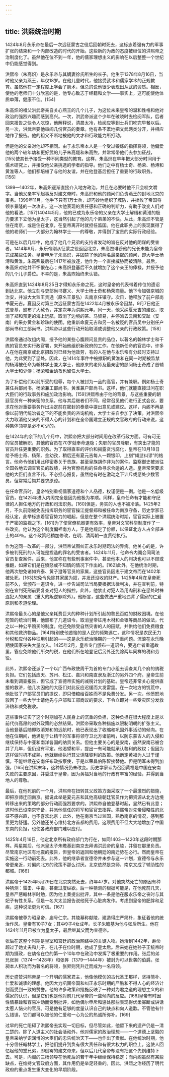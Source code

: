 ```yaml
---
---
---
```

title: 洪熙统治时期
---



1424年8月永乐帝在最后一次远征蒙古之役后回朝时死去，这标志着强有力的军事扩张的结束和一个内部改造的时代的开始。这些新的为政的态度被继位的洪熙帝之治制度化了。虽然他在位不到一年，他的儒家理想主义的影响在以后整整一个世纪中仍能感觉得到。

洪熙帝（朱高炽）是永乐帝与其嫡妻徐氏所生的长子。他生于1378年8月16日，当时他父亲为燕王，年仅18岁。在他儿童时代，他接受武术和儒家学术的正规教育。虽然他在一定程度上学会了箭术，但总的说他很少表现出从武的资质。相反，使他的老师们十分欣喜的是，他专心致志于经籍和文学——事实上，这可能使他体质单薄，健康不佳。[154]

朱高炽的祖父洪武帝亲自关心燕王的几个儿子，为这位未来皇帝的温和性格和他对政治的强烈兴趣而感到高兴。一次，洪武帝派这个少年在破晓时去检阅军队，后者回来报告之快令人吃惊，他解释说，清晨太冷，检阅应等到士兵们吃完早餐以后。另一次，洪武帝要他审阅几份官员的奏章。他有条不紊地把文武两类分开，并相应地作了报告。他的祖父不断地被他的文才和行政能力所打动。

但是他的父亲对他却不相同。由于永乐帝本人是一个受过锻炼的指挥将领，他偏爱他的两个较年幼和更好武的儿子朱高燧和朱高煦，并常常带他们去参加征战，[155]使其长予接受一种不同类型的教育。这样，朱高炽在早年把大部分时间用于儒术研究上，并接受他父亲挑选的学者的指导。他们之中有杨士奇、杨荣、杨溥和黄淮等人，他们都培植了与他的友谊，并在他登基后担任了重要的行政职务。[156]

1399—1402年，朱高炽逐渐直接介入地方政治，并且在必要时他不只会咬文嚼字。当他父亲率军起事反对建文帝时，朱高炽和他的顾问们负责燕王的封地北京的事务。1399年11月，他手下只有1万士兵，却巧妙地组织了城防，并挫败了帝国将领李景隆的一次攻击。这一次他表现的责任感和正确的判断力，有助于改变人们对他的看法，[157]1404年5月，他的已成为永乐帝的父亲在大学士解缙和黄淮的极力要求下立他为皇太子，这当然引起了他的几个弟弟的不快。从此，朱高炽不管是住在南京，或是住在北京，在皇帝离开时就担任监国。他在此职务上的表现赢得了他的老师们——大部分为翰林学士——的尊敬，并得到了宝贵的实际行政经验。

可是在以后几年中，他成了他几个兄弟的支持者发动的旨在反对他的阴谋的受害者。1414年9月，永乐帝刚从征蒙之役返回北京，朱高煦诽谤他的兄长未能为皇帝完成某些任务。皇帝申斥了朱高炽，并囚禁了他的两名最亲密的顾问，即大学士杨溥和黄淮。朱高煦最后在1417年被放逐，他作为一个直接威胁而被清除。最后，朱高炽对他并不怀恨在心；朱高炽登基后不久就增加了这个亲王的俸禄，并授予他的几个儿子爵位。不幸的是，朱高煦始终未认错。

朱高炽直到1424年8月25日才得知永乐帝之死，这时皇帝的代表带着传位的遗诏到达北京。他立刻与吏部尚书蹇义、大学士杨士奇和杨荣商量。他下令加强京城的治安，并派大太监王贵通（原名王景弘）去南京任镇守。次日，他释放了前户部尚书夏元吉。夏因反对第三次远征蒙古而在1422年4月被永乐帝囚禁。9月7日他正式登基，颁布了大赦令，并定次年为洪熙元年。同一天，他采纳夏元吉的建议，取消了郑和预定的海上远航，取消了边境的茶、马贸易，并停派去云南和交趾（安南）的采办黄金和珍珠的使团。他重新命夏元吉和另一名被贬的官员吴中分别任户部尚书和工部尚书。洪熙帝以这些行动开始取消或调整他父亲的行政政策。[158]

洪熙帝通过改组内阁，授予他的某些心腹顾问显贵的品位，以著名的翰林学士和干练的官员充实行政官署，来开始他组织新政府的工作。在他新任命的官员中，许多人在他在南京或北京摄政时已经为他效劳，有的人在他与永乐帝有分歧时支持过他，为此受到了惩处。因此，在1414年事件中被撤职的黄淮和在同一时期被监禁的杨溥被任命为翰林学士兼大学士，他原来的老师及最亲密的顾问杨士奇成了首辅大学士和少傅；杨荣和金幼孜也留任大学士。

为了补偿他们以前所受的屈辱，每个人被封为一品的高官，并有兼职。例如杨士奇兼任兵部尚书，杨荣兼工部尚书，黄淮兼户部尚书。这样，他们就能直接过问在职大臣们的行政事务和施加政治影响。[159]洪熙帝由于他的背景，与这些重要的朝廷官员有一种亲密的关系。他与其后继者们不同，经常召见他们进行正式会议，要求在他对重要事务作出决定前在密封的奏章中提出意见或建议。这样，内阁不再是像以前明代统治者之下的不能负责的咨询机构，大学士亲自参加了决策。对洪熙帝大力取消他父亲的不得人心的计划和在全帝国建立正规的文官政府的行动来说，这种集体领导是必不可少的。

在1424年的余下的几个月中，洪熙帝把大部分时间用在改革行政方面。可有可无的官员被解职，其他的官员在70岁就奉命退隐；失职的官员降职，有突出才能的官员升任更重要的职务。为了取得直率的评价和揭露贪污腐化，皇帝在10月18日给予杨士奇、杨荣、金幼孜，稍后还有夏元吉每人一颗银印，上刻“绳愆纠谬”的格言。他命令他们用此印密奏关于贵族，甚至皇族胡作非为的案件。监察御史被派往全国各地去调查官员的政绩，并为官僚机构的任命寻求合适的人选。皇帝常常要求他的大臣们直言不讳，不必担心报复，虽然他有时在激动之下训斥或惩处少数官员，但常常后悔并要求原谅。

在任命官员时，皇帝特别重视儒家道德和个人品德，权谨便是一例。他是一名低级官员，在1425年进入内阁完全是因为他极为孝顺。同样，皇帝任命有才能和守纪律的人担任地方的行政和司法职务。[160]但是，务实的人也不被冷落。1425年2月，不久前刚被免去指挥职务的宦官操江提督郑和被任命为南京守备，历史学家已经认定，此举标志着宦官势力的崛起，但是在整个洪熙统治时期，宦官实际上被置于严密的监视之下。[161]为了使官僚机器更有效率，皇帝对文官科举制度作了一些改变。他认为这个制度偏袒南方人，于是他规定了份额，以保证北方人占全部进士的40％。这个政策经稍加修改，在明、清两朝一直贯彻执行。

作为这同一改革的一部分，洪熙帝试图纠正永乐时期司法的弊病。他关心的是，许多被判死刑的人可能是捏造的罪名的受害者。1424年11月，他命令内阁会同司法官员复查案件。后来，他宣称在有些刑事案件中，甚至他本人的判决也可以不顾或推翻，如果它们是在愤怒或不知情的情况下作出的。[162]此外，在他统治时期，他两次恕免诸如齐泰、黄子澄等官员的家属，这些官员因忠于建文帝而在1402年被处死。[163]恕免令免除其家属为奴，并发还没收的财产。1425年4月在皇帝死前不久，曾颁布一道诏令，进一步告诫司法当局要根据法律判决，并在宣判前，特别在宣判死刑前要复查对犯人的指控。此外，他禁止对犯人滥用肉刑和在惩处时株连犯人的亲属（重大的叛逆罪除外）。他断言，这些做法严重地违背了儒家的仁爱原则和孝道伦理。

洪熙帝最关心的是他父亲耗费巨大的种种计划所引起的黎民百姓的财政困境。在他短暂的统治时期，他颁布了几道诏令，取消皇帝征用木材和金银等商品的做法，代之以一种公平购买的制度。他还免除受自然灾害的人的田赋，并供给他们免费粮食和其他救济物品。[164]特别使他苦恼的是人民的频繁逃亡，这种情况是农民无力付税和应付各种征用引起的——这是永乐统治晚期的一个严重问题。流浪在永乐晚期使国家丧失大量收入。1425年2月，皇帝专门颁布一道诏令，要逃亡者重返故里，答应免除他们所欠的税，在他们所在地登记后另外还免除两年同样的税和劳役。

此外，洪熙帝还派了一个以广西布政使周干为首的专门小组去调查某几个府的纳税负担。它们包括应天、苏州、松江、嘉兴和南直隶及浙江的另外四个府。皇帝生前未看到调查报告，但它成了宣德帝实施的减税计划的基础。皇帝还非常关心提供直接的救济，他几次因他的大臣们对此反应迟缓而大发雷霆。在一次地方的饥荒中，他批驳了户部官员们的提议，即只借粮给百姓而不是免费分发。另一次，他愤怒地驳回了一些大学士请他先与户部和工部商议的要求，下令立即对一些受灾区分发救济粮和减免税收。

这些事件证实了这个时期加在人民身上的沉重的负担，这种负担在很大程度上是以前代价高昂的对外政策的必然结果。洪熙帝采取各种措施以限制明朝的扩张主义。当他登基后随即取消郑和的远航时，他已表现出了收缩和巩固外事活动的倾向。在他在位期间，他满足于让精干的军事将领守卫北方诸前哨，以防东蒙古人的入侵和继续保持与中亚和南洋各国的纳贡关系。但他主要关心的是安南，虽然安南已被合并了几年，但仍没有平定。他渴望和平，提出一有可能就承认黎利的政权；但因为这样做时机不成熟，他就继续执行其父诱降黎利的政策。他断定黄福为人过于谨慎，不能继续在安南任布政按察使，于是以荣昌伯陈智接替他。但是明军未得到加强，[165]在洪熙末年，这种情况仍未改变。历史学家认为召回黄福是中国在安南失败的主要原因，并委过于皇帝，因为黄福对当地的行政有丰富的经验，并得到当地人的尊敬。

最后，在他死前的一个月，洪熙帝在扭转其父政策方面采取了一个最激烈的措施，即把京师迁回南京。据说此举是夏元吉和其他高级朝廷官员作为把资源从北方边境转移出来的策略的部分行动而强烈要求的。洪熙帝自他登基时起，显然已有此意；这时他已设南京守备，并派他信任的将军和宦官去指挥。洪熙帝对先帝侵略性的北征不感兴趣，也不喜欢北京；此外，他在南京当过监国，熟悉南京的情况，感到那里更为舒适。另外他还关心维持北方首都的费用，这项费用不但大大地增加了中国东南的负担，也使各政府部门难以应付。

1425年4月16日，他定北京所有政府部门为行在，如同1403—1420年这段时期那样。两星期后，他派皇太子朱瞻基到南京去拜谒洪武帝的皇陵，并留在那里负责。尽管南京地区有地震的报告，但皇帝的返回和他朝廷的南迁势在必行。然而皇帝在实施这一行动前死去。此外，他的继承者宣德帝并未参与这一计划，宣德帝与永乐帝更亲近，对偏向北方的政策不那么讨厌。北京依然是京师，南京又成了辅助性的都城。[166]

洪熙帝于1425年5月29日在北京突然死去，终年47岁。对他突然死亡的原因有种种猜测：雷击、中毒，甚至过度纵欲。后一种猜测的根据可能是，在他死前几天，皇帝严惩翰林李时勉，因为他上奏提出批评，其中一条是他在服永乐帝之丧时与其妃子有性关系。但是一名大太监报告说他死于心脏病发作。考虑到皇帝的肥胖和足疾，这种说法更为可信。[167]

洪熙帝被尊为昭皇帝，庙号仁宗。其陵墓称献陵，建造得庄严简朴，象征着他的统治作风。皇帝有10子7女；其中9子4女成年。长子朱瞻基为他与张后所生。他在1424年11月已被立为皇太子，最后继其父而为宣德帝。

张后在这整个时期是皇室和宫廷的政治网络中的关键人物。她活到1442年，寿命超过了她丈夫和儿子，在儿子在位时期，她成了皇太后。后来她在她孙子正统帝时期为摄政，在幼帝在位的第一个10年中在政治中发挥了极重要的作用。张后的弟兄张昶（1374—1428年）和张昇（1379—1444年）被封为可以世袭的伯爵。张昶本人积功而为著名的将领，张昇则凭升迁而成为一名将领。

历史盛赞洪熙帝是一个开明的儒家君主，他像他模仿的古代圣王那样，坚持简朴、仁爱和诚挚的理想。他因大力巩固帝国和纠正永乐时期的严酷和不得人心的经济计划而受到一致的赞誉。他的许多政策和措施反映了一种对为君之道的理想主义的和儒家的认识，但是它们也是他对前几代皇帝的一些倾向的反应。[168]皇帝有时因性情暴躁和容易冲动而受到批评，如他偶尔申斥和惩处那些表现得优柔寡断或讲话太惹人恼火的官员。可是他有足够的度量认识自己的缺点和向人道歉。不管他有什么错误，它们都可以被他的仁爱和一心为公的热诚所弥补。[169]

过早的死亡阻碍了洪熙帝去实现一切目标，但尽管如此，他留下来的遗产仍是一清二楚的。除了人道主义的社会活动外，他对儒家的政治理想——一个道德上坚毅的皇帝采纳学识渊博的大臣们的忠告统治天下——也作出了贡献。在他统治时期，他十分信任翰林学士，把他们提升到负有很大责任和有很大权力的职位上。这使人回忆起他的堂兄弟，即倒霉的建文帝来，但以后几代皇帝却没有把这个先例维持下去。可是，内阁的三杨领导在他死后的若干年中继续保持稳定；而内阁虽然有某些缺点，在维持文官政府方面，其作用仍是举足轻重的。因此，洪熙之治经历了明代政府的重点发生重大变化的早期阶段。